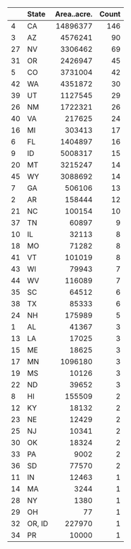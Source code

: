 |   |State  | Area..acre.| Count|
|:--|:------|-----------:|-----:|
|4  |CA     |    14896377|   146|
|3  |AZ     |     4576241|    90|
|27 |NV     |     3306462|    69|
|31 |OR     |     2426947|    45|
|5  |CO     |     3731004|    42|
|42 |WA     |     4351872|    30|
|39 |UT     |     1127545|    29|
|26 |NM     |     1722321|    26|
|40 |VA     |      217625|    24|
|16 |MI     |      303413|    17|
|6  |FL     |     1404897|    16|
|9  |ID     |     5008317|    15|
|20 |MT     |     3215247|    14|
|45 |WY     |     3088692|    14|
|7  |GA     |      506106|    13|
|2  |AR     |      158444|    12|
|21 |NC     |      100154|    10|
|37 |TN     |       60897|     9|
|10 |IL     |       32113|     8|
|18 |MO     |       71282|     8|
|41 |VT     |      101019|     8|
|43 |WI     |       79943|     7|
|44 |WV     |      116089|     7|
|35 |SC     |       64512|     6|
|38 |TX     |       85333|     6|
|24 |NH     |      175989|     5|
|1  |AL     |       41367|     3|
|13 |LA     |       17025|     3|
|15 |ME     |       18625|     3|
|17 |MN     |     1096180|     3|
|19 |MS     |       10126|     3|
|22 |ND     |       39652|     3|
|8  |HI     |      155509|     2|
|12 |KY     |       18132|     2|
|23 |NE     |       12429|     2|
|25 |NJ     |       10341|     2|
|30 |OK     |       18324|     2|
|33 |PA     |        9002|     2|
|36 |SD     |       77570|     2|
|11 |IN     |       12463|     1|
|14 |MA     |        3244|     1|
|28 |NY     |        1380|     1|
|29 |OH     |          77|     1|
|32 |OR, ID |      227970|     1|
|34 |PR     |       10000|     1|
